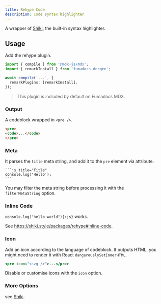 ```yaml
---
title: Rehype Code
description: Code syntax highlighter
---
```


A wrapper of [Shiki](https://shiki.style), the built-in syntax highlighter.

## Usage

Add the rehype plugin.

```ts title="MDX Compiler"
import { compile } from '@mdx-js/mdx';
import { remarkInstall } from 'fumadocs-docgen';

await compile('...', {
  remarkPlugins: [remarkInstall],
});
```

> This plugin is included by default on Fumadocs MDX.

### Output

A codeblock wrapped in `<pre />`.

```html
<pre>
<code>...</code>
</pre>
```

### Meta

It parses the `title` meta string, and add it to the `pre` element via attribute.

````mdx
```js title="Title"
console.log('Hello');
```
````

You may filter the meta string before processing it with the `filterMetaString` option.

### Inline Code

`console.log("hello world"){:js}` works.

See https://shiki.style/packages/rehype#inline-code.

### Icon

Add an icon according to the language of codeblock.
It outputs HTML, you might need to render it with React `dangerouslySetInnerHTML`.

```jsx
<pre icon="<svg />">...</pre>
```

Disable or customise icons with the `icon` option.

### More Options

see [Shiki](https://shiki.style).
